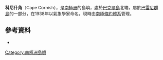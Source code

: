 {{Coord|66|43|S|163|5|E|source:GNIS|display=title}}

'''科尼什角'''（Cape Cornish），是[[南極洲|南極洲]]的島嶼，處於[[巴克爾島|巴克爾島]]北端，屬於[[巴雷尼群島|巴雷尼群島]]的一部分，在1938年以氣象學家命名，現時由[[南極條約體系|南極條約體系]]管理。

==參考資料==
* {{usgs-gazetteer|id=3166|name=Cornish, Cape}}

{{Antarctica-geo-stub}}
[[Category:南極洲島嶼|Category:南極洲島嶼]]